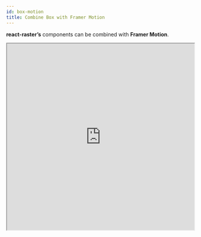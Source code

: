 ```yaml
---
id: box-motion
title: Combine Box with Framer Motion
---
```


**react-raster’s** components can be combined with **Framer Motion**.

<iframe
  width="100%"
  height="500px"
  src="https://codesandbox.io/embed/react-raster-example-with-framer-motion-ddi0k?fontsize=14&hidenavigation=1&theme=dark&view=preview"
/>
